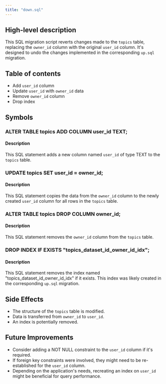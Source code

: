 ```yaml
---
title: "down.sql"
---
```


## High-level description
This SQL migration script reverts changes made to the `topics` table, replacing the `owner_id` column with the original `user_id` column. It's designed to undo the changes implemented in the corresponding `up.sql` migration.

## Table of contents
- Add `user_id` column
- Update `user_id` with `owner_id` data
- Remove `owner_id` column
- Drop index

## Symbols

### ALTER TABLE topics ADD COLUMN user_id TEXT;
#### Description
This SQL statement adds a new column named `user_id` of type TEXT to the `topics` table.

### UPDATE topics SET user_id = owner_id;
#### Description
This SQL statement copies the data from the `owner_id` column to the newly created `user_id` column for all rows in the `topics` table.

### ALTER TABLE topics DROP COLUMN owner_id;
#### Description
This SQL statement removes the `owner_id` column from the `topics` table.

### DROP INDEX IF EXISTS "topics_dataset_id_owner_id_idx";
#### Description
This SQL statement removes the index named "topics_dataset_id_owner_id_idx" if it exists. This index was likely created in the corresponding `up.sql` migration.

## Side Effects
- The structure of the `topics` table is modified.
- Data is transferred from `owner_id` to `user_id`.
- An index is potentially removed.

## Future Improvements
- Consider adding a NOT NULL constraint to the `user_id` column if it's required.
- If foreign key constraints were involved, they might need to be re-established for the `user_id` column.
- Depending on the application's needs, recreating an index on `user_id` might be beneficial for query performance.
